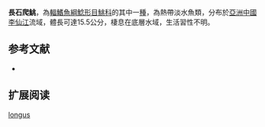 {{Speciesbox
| name = 長石爬鮡
| status = NE
| status_system = IUCN3.1
| image = 
| image_width = 250px
| genus = Euchiloglanis
| species = longus
| authority = Zhou, Li & Thomson, 2011
| synonyms = 
}}
'''長石爬鮡'''，為[[輻鰭魚綱|輻鰭魚綱]][[鯰形目|鯰形目]][[鮡科|鮡科]]的其中一[[種|種]]，為熱帶淡水魚類，分布於[[亞洲|亞洲]][[中國|中國]][[李仙江|李仙江]]流域，體長可達15.5公分，棲息在底層水域，生活習性不明。

==参考文献==
*{{FishBase_species|genus=Euchiloglanis|species=longus|year=2015|month=3}}

== 扩展阅读 ==
{{refbegin}}
{{wikispecies-inline|Euchiloglanis longus|長石爬鮡}}
{{refend}}

[[Category:石爬鮡屬|longus]]